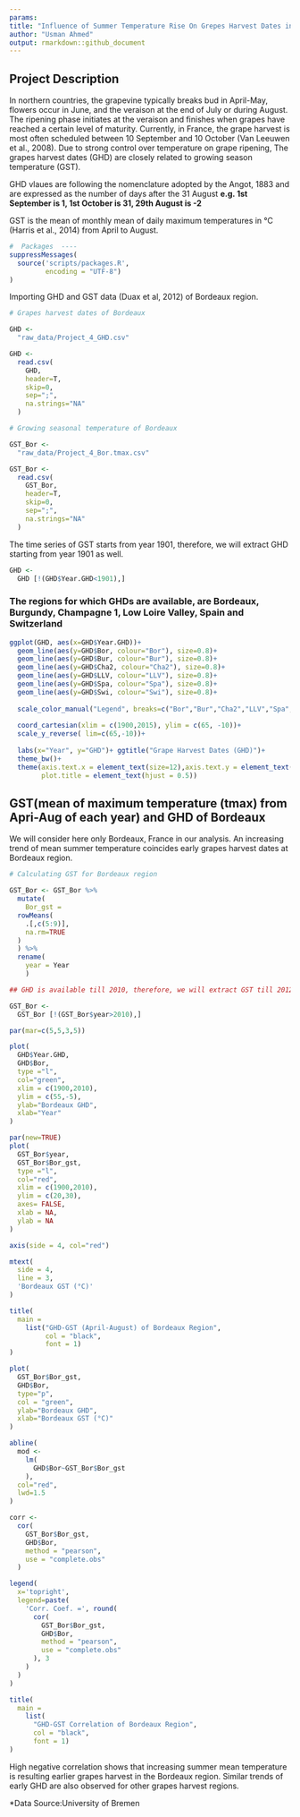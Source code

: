 ```yaml
---
params: 
title: "Influence of Summer Temperature Rise On Grepes Harvest Dates in Bordeaux, France "
author: "Usman Ahmed"
output: rmarkdown::github_document
---
```


## Project Description

In northern countries, the grapevine typically breaks bud in April-May, flowers occur in June, and the veraison at the end of July or during August. The ripening phase initiates at the veraison and finishes when grapes have reached a certain level of maturity. Currently, in France, the grape harvest is most often scheduled between 10 September and 10 October (Van Leeuwen et al., 2008). Due to strong control over temperature on grape ripening, The grapes harvest dates (GHD) are closely related to growing season temperature (GST). 

GHD vlaues are following the nomenclature adopted by the Angot, 1883 and are expressed as the number of days after the 31 August **e.g. 1st September is 1, 1st October is 31, 29th August is -2**

GST is the mean of monthly mean of daily maximum temperatures in &deg;C (Harris et al., 2014) from April to August.

```r
#  Packages  ----  
suppressMessages(
  source('scripts/packages.R', 
         encoding = "UTF-8")
)
```

Importing GHD and GST data (Duax et al, 2012) of Bordeaux region. 

```r

# Grapes harvest dates of Bordeaux

GHD <- 
  "raw_data/Project_4_GHD.csv"

GHD <- 
  read.csv(
    GHD, 
    header=T, 
    skip=0, 
    sep=";", 
    na.strings="NA"
  ) 

# Growing seasonal temperature of Bordeaux

GST_Bor <- 
  "raw_data/Project_4_Bor.tmax.csv"

GST_Bor <- 
  read.csv(
    GST_Bor, 
    header=T, 
    skip=0, 
    sep=";", 
    na.strings="NA"
  )

```

The time series of GST starts from year 1901, therefore, we will extract GHD starting from year 1901 as well.

```r

GHD <- 
  GHD [!(GHD$Year.GHD<1901),]

```

### The regions for which GHDs are available, are Bordeaux, Burgundy, Champagne 1, Low Loire Valley, Spain and Switzerland

```r

ggplot(GHD, aes(x=GHD$Year.GHD))+
  geom_line(aes(y=GHD$Bor, colour="Bor"), size=0.8)+
  geom_line(aes(y=GHD$Bur, colour="Bur"), size=0.8)+
  geom_line(aes(y=GHD$Cha2, colour="Cha2"), size=0.8)+
  geom_line(aes(y=GHD$LLV, colour="LLV"), size=0.8)+
  geom_line(aes(y=GHD$Spa, colour="Spa"), size=0.8)+
  geom_line(aes(y=GHD$Swi, colour="Swi"), size=0.8)+
  
  scale_color_manual("Legend", breaks=c("Bor","Bur","Cha2","LLV","Spa","Swi"), values=c("red", "green","blue","black","brown","Yellow"))+
  
  coord_cartesian(xlim = c(1900,2015), ylim = c(65, -10))+
  scale_y_reverse( lim=c(65,-10))+
  
  labs(x="Year", y="GHD")+ ggtitle("Grape Harvest Dates (GHD)")+
  theme_bw()+
  theme(axis.text.x = element_text(size=12),axis.text.y = element_text(size=12),
        plot.title = element_text(hjust = 0.5))

```

## GST(mean of maximum temperature (tmax) from Apri-Aug of each year) and GHD of Bordeaux

We will consider here only Bordeaux, France in our analysis. An increasing trend of mean summer temperature coincides early grapes harvest dates at Bordeaux region.

```r

# Calculating GST for Bordeaux region 

GST_Bor <- GST_Bor %>% 
  mutate(
    Bor_gst = 
  rowMeans(
    .[,c(5:9)], 
    na.rm=TRUE
  )
  ) %>% 
  rename(
    year = Year
    )

## GHD is available till 2010, therefore, we will extract GST till 2012

GST_Bor <- 
  GST_Bor [!(GST_Bor$year>2010),] 

par(mar=c(5,5,3,5))

plot(
  GHD$Year.GHD, 
  GHD$Bor, 
  type ="l",
  col="green", 
  xlim = c(1900,2010), 
  ylim = c(55,-5),
  ylab="Bordeaux GHD", 
  xlab="Year"
)

par(new=TRUE) 
plot(
  GST_Bor$year, 
  GST_Bor$Bor_gst, 
  type ="l", 
  col="red",
  xlim = c(1900,2010), 
  ylim = c(20,30),
  axes= FALSE, 
  xlab = NA, 
  ylab = NA
) 

axis(side = 4, col="red")

mtext(
  side = 4, 
  line = 3, 
  'Bordeaux GST (°C)'
)

title(
  main = 
    list("GHD-GST (April-August) of Bordeaux Region",
         col = "black", 
         font = 1)
)

```

```r

plot(
  GST_Bor$Bor_gst, 
  GHD$Bor, 
  type="p", 
  col = "green", 
  ylab="Bordeaux GHD", 
  xlab="Bordeaux GST (°C)"
)

abline(
  mod <-
    lm(
      GHD$Bor~GST_Bor$Bor_gst
    ),
  col="red",
  lwd=1.5
)

corr <- 
  cor(
    GST_Bor$Bor_gst, 
    GHD$Bor,  
    method = "pearson", 
    use = "complete.obs"
  )

legend( 
  x='topright', 
  legend=paste(
    'Corr. Coef. =', round(
      cor(
        GST_Bor$Bor_gst, 
        GHD$Bor,  
        method = "pearson", 
        use = "complete.obs"
      ), 3
    )
  )
)

title(
  main = 
    list(
      "GHD-GST Correlation of Bordeaux Region", 
      col = "black", 
      font = 1)
)

```

High negative correlation shows that increasing summer mean temperature is resulting earlier grapes harvest in the Bordeaux region. Similar trends of early GHD are also observed for other grapes harvest regions. 

*Data Source:University of Bremen